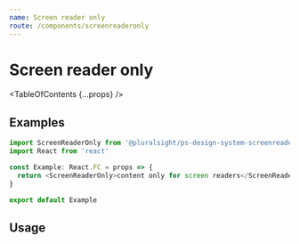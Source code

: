 ```yaml
---
name: Screen reader only
route: /components/screenreaderonly
---
```



# Screen reader only

<TableOfContents {...props} />

## Examples

```typescript noRender startExpanded
import ScreenReaderOnly from '@pluralsight/ps-design-system-screenreaderonly'
import React from 'react'

const Example: React.FC = props => {
  return <ScreenReaderOnly>content only for screen readers</ScreenReaderOnly>
}

export default Example
```

## Usage

<Usage
  install="npm install @pluralsight/ps-design-system-screenreaderonly"
  import="import ScreenReaderOnly from '@pluralsight/ps-design-system-screenreaderonly'"
  packageName="screenreaderonly"
  version={props.version}
/>
